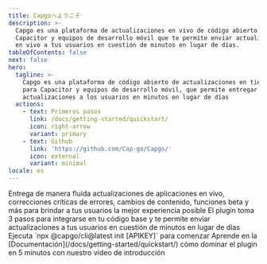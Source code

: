 ```yaml
---
title: Capgoへようこそ
description: >-
  Capgo es una plataforma de actualizaciones en vivo de código abierto para
  Capacitor y equipos de desarrollo móvil que te permite enviar actualizaciones
  en vivo a tus usuarios en cuestión de minutos en lugar de días.
tableOfContents: false
next: false
hero:
  tagline: >-
    Capgo es una plataforma de código abierto de actualizaciones en tiempo real
    para Capacitor y equipos de desarrollo móvil, que permite entregar
    actualizaciones a los usuarios en minutos en lugar de días
  actions:
    - text: Primeros pasos
      link: /docs/getting-started/quickstart/
      icon: right-arrow
      variant: primary
    - text: Github
      link: 'https://github.com/Cap-go/Capgo/'
      icon: external
      variant: minimal
locale: es
---
```



<CardGrid stagger>
  <Card title="El poder de la Actualización en Vivo" icon="rocket">
    Entrega de manera fluida actualizaciones de aplicaciones en vivo, correcciones críticas de errores, cambios de contenido, funciones beta y más para brindar a tus usuarios la mejor experiencia posible
  </Card>
  <Card title="Fácil de integrar" icon="pencil">
    El plugin toma 3 pasos para integrarse en tu código base y te permite enviar actualizaciones a tus usuarios en cuestión de minutos en lugar de días
  </Card>
  <Card title="Instalación" icon="setting">
    Ejecuta `npx @capgo/cli@latest init [APIKEY]` para comenzar
  </Card>
  <Card title="Documentación extensa" icon="open-book">
    Aprende en la [Documentación](/docs/getting-started/quickstart/) cómo dominar el plugin en 5 minutos con nuestro video de introducción
  </Card>
</CardGrid>
